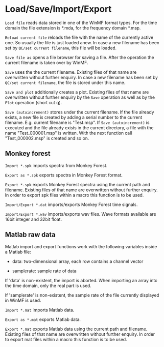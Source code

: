 # Load/Save/Import/Export

``Load file`` reads data stored in one of the WinMF format types. For the time domain the file extension is *.mda, for the frequency domain *.msp.

``Reload current file`` reloads the file with the name of the currently active one. So usually the file is just loaded anew. In case a new filename has been set by ``QC/set current filename``, this file will be loaded.

``Save file as`` opens a file browser for saving a file. After the operation the current filename is taken over by WinMF.

``Save`` uses the the current filename. Existing files of that name are overwritten without further enquiry. In case a new filename has been set by ``QC/set current filename``, the file is stored under this name.

``Save and plot`` additionally creates a plot. Existing files of that name are overwritten without further enquiry by the ``Save`` operation as well as by the ``Plot`` operation (short cut q).

``Save (autoincrement)`` stores under the current filename. If the file already exists, a new file is created by adding a serial number to the current filename. E.g. current filename is "Test.msp". If ``Save (autoincrement)`` is executed and the file already exists in the current directory, a file with the name "Test_000001.msp" is written. With the next function call "Test_000002.msp" is created and so on.

## Monkey forest

``Import *.spk`` imports spectra from Monkey Forest.

``Export as *.spk`` exports spectra in Monkey Forest format.

``Export *.spk`` exports Monkey Forest spectra using the current path and filename. Existing files of that name are overwritten without further enquiry. In order to export spk files within a macro this function is to be used.

``Import/Export *.dat`` imports/exports Monkey Forest time signals.

``Import/Export *.wav`` imports/exports wav files. Wave formats available are 16bit integer and 32bit float.

## Matlab raw data

Matlab import and export functions work with the following variables inside a Matlab file:

- data: two-dimensional array, each row contains a channel vector

- samplerate: sample rate of data

If 'data' is non-existent, the import is aborted. When importing an array into the time domain, only the real part is used.

If 'samplerate' is non-existent, the sample rate of the file currently displayed in WinMF is used.

``Import *.mat`` imports Matlab data.

``Export as *.mat`` exports Matlab data.

``Export *.mat`` exports Matlab data using the current path and filename. Existing files of that name are overwritten without further enquiry. In order to export mat files within a macro this function is to be used.
